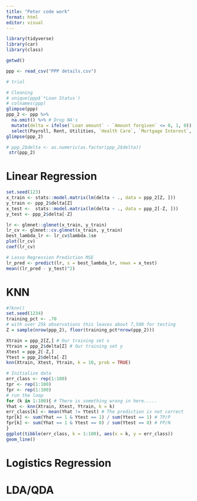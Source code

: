 ```yaml
---
title: "Peter code work"
format: html
editor: visual
---
```


```r
library(tidyverse)
library(car)
library(class)
```

```r
getwd()

ppp <- read_csv("PPP details.csv")

# trial
```

```r
# Cleaning
# unique(ppp$`*Loan Status`)
# colnames(ppp)
glimpse(ppp)
ppp_2 <- ppp %>%
  na.omit() %>% # Drop NA's
  mutate(delta = ifelse(`Loan amount` - `Amount forgiven` <= 0, 1, 0)) %>% #Coerce a categorical variable to help with prediction.
  select(Payroll, Rent, Utilities, `Health Care`, `Mortgage Interest`, `Debt Interest`, `Jobs reported`, delta, Borrower)
glimpse(ppp_2)

# ppp_2$delta <- as.numeric(as.factor(ppp_2$delta))
 str(ppp_2)
```

# Linear Regression

```r
set.seed(123)
x_train <- stats::model.matrix(lm(delta ~ ., data = ppp_2[Z, ]))
y_train <- ppp_2$delta[Z]
x_test <-  stats::model.matrix(lm(delta ~ ., data = ppp_2[-Z, ]))                  
y_test <- ppp_2$delta[-Z]

lr <- glmnet::glmnet(x_train, y_train) 
lr_cv <- glmnet::cv.glmnet(x_train, y_train)
best_lambda_lr <- lr_cv$lambda.1se
plot(lr_cv)
coef(lr_cv)

# Lasso Regression Prediction MSE
lr_pred <- predict(lr, s = best_lambda_lr, newx = x_test)
mean((lr_pred - y_test)^2)
```

# KNN

```r
#?knn()
set.seed(1234)
training_pct <- .70
# with over 25k observations this leaves about 7,500 for testing
Z = sample(nrow(ppp_2), floor(training_pct*nrow(ppp_2)))

Xtrain = ppp_2[Z,] # Our training set x
Ytrain = ppp_2$delta[Z] # Our training set y
Xtest = ppp_2[-Z,]
Ytest = ppp_2$delta[-Z]
knn(Xtrain, Xtest, Ytrain, k = 10, prob = TRUE)

# Initialize data
err_class <- rep(1:100)
tpr <- rep(1:100)
fpr <- rep(1:100)
# run the loop
for (k in 1:100){ # There is something wrong in here.....
Yhat <- knn(Xtrain, Xtest, Ytrain, k = k)
err_class[k] <- mean(Yhat != Ytest) # The prediction is not correct
tpr[k] <- sum(Yhat == 1 & Ytest == 1) / sum(Ytest == 1) # TP/P
fpr[k] <- sum(Yhat == 1 & Ytest == 0) / sum(Ytest == 0) # FP/N
}
ggplot(tibble(err_class, k = 1:100), aes(x = k, y = err_class))
geom_line()
```

# Logistics Regression

# LDA/QDA
